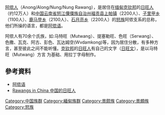 
{{unreferenced|time=2013-06-13T15:59:39+00:00}}
{{Distinguish|侬族}}
{{Infobox Ethnic group|
|group=阿侬人<br>Anong/Along/Nung/Nung Rawang
|image=
|caption= 
|poptime= {{MMR}}[[克钦邦|克钦邦]]（约12万人）
{{CHN}}[[云南省|云南省]][[怒江傈僳族自治州|怒江傈僳族自治州]][[福贡县|福贡县]]<br>[[上帕镇|上帕镇]]（2200人）<br>[[子里甲乡|子里甲乡]]（1100人）<br>[[鹿马登乡|鹿马登乡]]（2100人）<br>[[石月亮乡|石月亮乡]]（2200人）
|popplace=[[缅甸|缅甸]][[克钦邦|克钦邦]]、[[中国|中国]][[云南省|云南省]]
|langs=[[阿侬语|阿侬语]]
|related= [[怒族|怒族]]、[[獨龍族|獨龍族]]、[[克钦族|克钦族]]、[[景颇族|景颇族]]
}}
[[阿侬人|阿侬人]]（Anong/Along/Nung/Nung Rawang），是居住在[[缅甸|缅甸]][[克钦邦|克钦邦]]的[[日旺人|日旺人]]（约12万人）和[[中国|中国]][[云南省|云南省]][[怒江傈僳族自治州|怒江傈僳族自治州]][[福贡县|福贡县]][[上帕镇|上帕镇]]（2200人）、[[子里甲乡|子里甲乡]]（1100人）、[[鹿马登乡|鹿马登乡]]（2100人）、[[石月亮乡|石月亮乡]]（2200人）的[[怒族|怒族]]阿侬支系的总称，他们所操的语言，都是[[阿侬语|阿侬语]]。

阿侬人有70余个氏族，如:马特旺（Mutwang）、提塞勒旺、色旺（Serwang）、色撒、瓦克、阿古、彭色、瓦达姆空(Wvdamkong)等，因为居住分散，有多种方言，甚至彼此之间不能听懂。[[克钦邦|克钦邦]]的[[日旺人|日旺人]]有自己的文字（[[日旺文|日旺文]]），是以马特旺（Mutwang）方言 为基础、用拉丁字母制作。

==參考資料==
* [http://en.wikipedia.org/wiki/Nung_language  阿侬语] {{Wayback|url=http://en.wikipedia.org/wiki/Nung_language |date=20130530030340 }}
* [http://www.joshuaproject.net/peopctry.php?rop3=108326&rog3=CH Rawangs in China  中国的日旺人] {{Wayback|url=http://www.joshuaproject.net/peopctry.php?rop3=108326&rog3=CH |date=20160314205014 }}
{{中华民族}}
{{缅甸民族}}
[[Category:中国族群|Category:中国族群]]
[[Category:緬甸族群|Category:緬甸族群]]
[[Category:景颇族|Category:景颇族]]
[[Category:景頗族|Category:景頗族]]
[[Category:怒族|Category:怒族]]